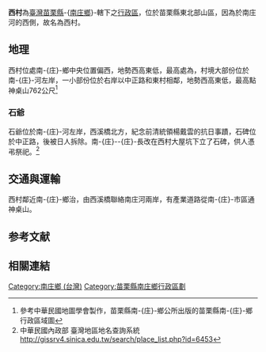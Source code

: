 {{Infobox ROC Village or Li
| City/CountyName = 苗栗縣
| DivName         = 南-{庄}-鄉
| Village/LiName  = 西
| Village/Li      = 村
| OldName         = 
| AreaTotal       =
| HouseholdTotal  = 296
| PopTotal        = 843
| YearMonth       = 2007年11月
| Male            = 452
| Female          = 391
| Head            = 蕭運興
| Sub             = 16
| Website         =
| Neighbors       = [[東村_(苗栗縣)|東村]]、[[南富村|南富村]]、[[南江村|南江村]]、[[田美村|田美村]]<br>[[三灣鄉_(台灣)|三灣鄉]]：[[大河村_(三灣鄉)|大河村]]
| MapLocation     = NZ West village.svg
| Map size        = 125px
| Address         = 西村16鄰大屋坑24-1號<ref>內政部民政司 http://www.moi.gov.tw/dca/regime05_1.asp?fork1_id=36&col2=%ABn%C9%DC%B6m{{dead link|date=2018年1月 |bot=InternetArchiveBot |fix-attempted=yes }}</ref>
| Phone           = 37-822669
| DataSource      = 戶口資料：[http://www.miaoli.gov.tw/station/household_detail.asp?household_id=1271&sid=36&sort=1&site_sn=50 苗栗縣政府]
}}
'''西村'''為[[臺灣|臺灣]][[苗栗縣|苗栗縣]]-{[[南庄鄉_(台灣)|南庄鄉]]}-轄下之[[村|行政區]]，位於苗栗縣東北部山區，因為於南庄河的西側，故名為西村。

==地理==
西村位處南-{庄}-鄉中央位置偏西，地勢西高東低，最高處為，村境大部份位於南-{庄}-河左岸，一小部份位於右岸以中正路和東村相鄰，地勢西高東低，最高點神桌山762公尺<ref>參考中華民國地圖學會製作，苗栗縣南-{庄}-鄉公所出版的苗栗縣南-{庄}-鄉行政區域圖</ref>

=== 石爺 ===
{{main|大屋坑石爺}}
石爺位於南-{庄}-河左岸，西溪橋北方，紀念前清統領楊戴雲的抗日事蹟，石碑位於中正路，後被日人拆除。南-{庄}--{庄}-長改在西村大屋坑下立了石碑，供人憑弔祭祀。<ref>中華民國內政部 臺灣地區地名查詢系統 http://gissrv4.sinica.edu.tw/search/place_list.php?id=6453{{Dead link|date=2018年6月 |bot=InternetArchiveBot |fix-attempted=no }}</ref>

==交通與運輸==
西村鄰近南-{庄}-鄉治，由西溪橋聯絡南庄河兩岸，有產業道路從南-{庄}-市區通神桌山。

==参考文献==
<div class="references-small">
<references />
</div>

==相關連結==
{{南庄鄉 (臺灣)}}
{{tw-geo-stub}}

[[Category:南庄鄉_(台灣)|Category:南庄鄉 (台灣)]]
[[Category:苗栗縣南庄鄉行政區劃|Category:苗栗縣南庄鄉行政區劃]]